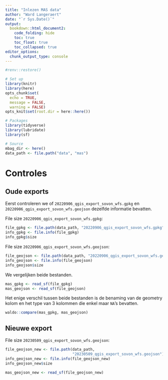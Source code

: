 ```yaml
---
title: "Inlezen MAS data"
author: "Ward Langeraert"
date: "`r Sys.Date()`"
output:
  bookdown::html_document2:
    code_folding: hide
    toc: true
    toc_float: true
    toc_collapsed: true
editor_options: 
  chunk_output_type: console
---
```


```r
#renv::restore()

# Set up
library(knitr)
library(here)
opts_chunk$set(
  echo = TRUE,
  message = FALSE,
  warning = FALSE)
opts_knit$set(root.dir = here::here())

# Packages
library(tidyverse)
library(lubridate)
library(sf)

# Source
mbag_dir <- here()
data_path <- file.path("data", "mas")
```

# Controles
## Oude exports

Eerst controleren we of `20220906_qgis_export_sovon_wfs.gpkg` en `20220906_qgis_export_sovon_wfs.geojson` dezelfde informatie bevatten.

File size `20220906_qgis_export_sovon_wfs.gpkg`:

```r
file_gpkg <- file.path(data_path, "20220906_qgis_export_sovon_wfs.gpkg")
info_gpkg <- file.info(file_gpkg)
info_gpkg$size
```

File size `20220906_qgis_export_sovon_wfs.geojson`:

```r
file_geojson <- file.path(data_path, "20220906_qgis_export_sovon_wfs.geojson")
info_geojson <- file.info(file_geojson)
info_geojson$size
```

We vergelijken beide bestanden.

```r
mas_gpkg <- read_sf(file_gpkg)
mas_geojson <- read_sf(file_geojson)
```

Het enige verschil tussen beide bestanden is de benaming van de geometry kolom en het type van 3 kolommen die enkel maar `NA`'s bevatten.

```r
waldo::compare(mas_gpkg, mas_geojson)
```

## Nieuwe export

File size `20230509_qgis_export_sovon_wfs.geojson`:

```r
file_geojson_new <- file.path(data_path, 
                              "20230509_qgis_export_sovon_wfs.geojson")
info_geojson_new <- file.info(file_geojson_new)
info_geojson_new$size
```

```r
mas_geojson_new <- read_sf(file_geojson_new)
```

